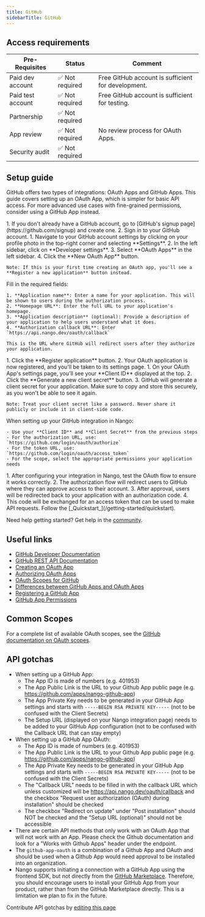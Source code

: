 ```yaml
---
title: GitHub
sidebarTitle: GitHub
---
```




<StatusWidget service="github" />

<Overview />
<PreBuiltTooling />
<PreBuiltUseCases />

## Access requirements
| Pre-Requisites | Status | Comment|
| - | - | - |
| Paid dev account | ✅ Not required | Free GitHub account is sufficient for development. |
| Paid test account | ✅ Not required | Free GitHub account is sufficient for testing. |
| Partnership | ✅ Not required | |
| App review | ✅ Not required | No review process for OAuth Apps. |
| Security audit | ✅ Not required | |


## Setup guide

GitHub offers two types of integrations: OAuth Apps and GitHub Apps. This guide covers setting up an OAuth App, which is simpler for basic API access. For more advanced use cases with fine-grained permissions, consider using a GitHub App instead.

<Steps>
  <Step title="Create a GitHub account">
    1. If you don't already have a GitHub account, go to [GitHub's signup page](https://github.com/signup) and create one.
    2. Sign in to your GitHub account.
  </Step>

  <Step title="Register a new OAuth application">
    1. Navigate to your GitHub account settings by clicking on your profile photo in the top-right corner and selecting **Settings**.
    2. In the left sidebar, click on **Developer settings**.
    3. Select **OAuth Apps** in the left sidebar.
    4. Click the **New OAuth App** button.

    Note: If this is your first time creating an OAuth app, you'll see a **Register a new application** button instead.
  </Step>

  <Step title="Configure your OAuth application">
    Fill in the required fields:

    1. **Application name**: Enter a name for your application. This will be shown to users during the authorization process.
    2. **Homepage URL**: Enter the full URL to your application's homepage.
    3. **Application description** (optional): Provide a description of your application to help users understand what it does.
    4. **Authorization callback URL**: Enter `https://api.nango.dev/oauth/callback`

    This is the URL where GitHub will redirect users after they authorize your application.
  </Step>

  <Step title="Register the application">
    1. Click the **Register application** button.
    2. Your OAuth application is now registered, and you'll be taken to its settings page.
  </Step>

  <Step title="Generate a client secret">
    1. On your OAuth App's settings page, you'll see your **Client ID** displayed at the top.
    2. Click the **Generate a new client secret** button.
    3. GitHub will generate a client secret for your application. Make sure to copy and store this securely, as you won't be able to see it again.

    Note: Treat your client secret like a password. Never share it publicly or include it in client-side code.
  </Step>

  <Step title="Configure your integration in Nango">
    When setting up your GitHub integration in Nango:

    - Use your **Client ID** and **Client Secret** from the previous steps
    - For the authorization URL, use: `https://github.com/login/oauth/authorize`
    - For the token URL, use: `https://github.com/login/oauth/access_token`
    - For the scope, select the appropriate permissions your application needs
  </Step>

  <Step title="Test the OAuth flow">
    1. After configuring your integration in Nango, test the OAuth flow to ensure it works correctly.
    2. The authorization flow will redirect users to GitHub where they can approve access to their account.
    3. After approval, users will be redirected back to your application with an authorization code.
    4. This code will be exchanged for an access token that can be used to make API requests.
  </Step>

  <Step title="Next">
    Follow the [_Quickstart_](/getting-started/quickstart).
  </Step>
</Steps>

<Tip>Need help getting started? Get help in the [community](https://nango.dev/slack).</Tip>


## Useful links

-   [GitHub Developer Documentation](https://docs.github.com/en/developers)
-   [GitHub REST API Documentation](https://docs.github.com/en/rest)
-   [Creating an OAuth App](https://docs.github.com/en/apps/oauth-apps/building-oauth-apps/creating-an-oauth-app)
-   [Authorizing OAuth Apps](https://docs.github.com/en/apps/oauth-apps/building-oauth-apps/authorizing-oauth-apps)
-   [OAuth Scopes for GitHub](https://docs.github.com/en/apps/oauth-apps/building-oauth-apps/scopes-for-oauth-apps)
-   [Differences between GitHub Apps and OAuth Apps](https://docs.github.com/en/apps/oauth-apps/building-oauth-apps/differences-between-github-apps-and-oauth-apps)
-   [Registering a GitHub App](https://docs.github.com/en/apps/creating-github-apps/registering-a-github-app/registering-a-github-app)
-   [GitHub App Permissions](https://docs.github.com/en/rest/overview/permissions-required-for-github-apps)

## Common Scopes

For a complete list of available OAuth scopes, see the [GitHub documentation on OAuth scopes](https://docs.github.com/en/apps/oauth-apps/building-oauth-apps/scopes-for-oauth-apps#available-scopes).

## API gotchas

-   When setting up a GitHub App:
    - The App ID is made of numbers (e.g. 401953)
    - The App Public Link is the URL to your Github App public page (e.g. https://github.com/apps/nango-github-app)
    - The App Private Key needs to be generated in your GitHub App settings and starts with `-----BEGIN RSA PRIVATE KEY-----` (not to be confused with the Client Secrets)
    - The Setup URL (displayed on your Nango integration page) needs to be added to your GitHub App configuration (not to be confused with the Callback URL that can stay empty)
-   When setting up a GitHub App OAuth:
    - The App ID is made of numbers (e.g. 401953)
    - The App Public Link is the URL to your Github App public page (e.g. https://github.com/apps/nango-github-app)
    - The App Private Key needs to be generated in your GitHub App settings and starts with `-----BEGIN RSA PRIVATE KEY-----` (not to be confused with the Client Secrets)
    - The "Callback URL" needs to be filled in with the callback URL which unless customized will be https://api.nango.dev/oauth/callback and the checkbox "Request user authorization (OAuth) during installation" should be checked
    - The checkbox "Redirect on update" under "Post installation" should NOT be checked and the "Setup URL (optional)" should not be accessible
-   There are certain API methods that only work with an OAuth App that will not work with an App. Please check the Github documentation and look for a "Works with Github Apps" header under the endpoint.
-   The `github-app-oauth` is a combination of a Github App and OAuth and should be used when a Github App would need approval to be installed into an organization.
-   Nango supports initiating a connection with a GitHub App using the frontend SDK, but not directly from the [GitHub Marketplace](https://github.com/marketplace). Therefore, you should encourage users to install your GitHub App from your product, rather than from the GitHub Marketplace directly. This is a limitation we plan to fix in the future.


<Note>Contribute API gotchas by [editing this page](https://github.com/nangohq/nango/tree/master/docs-v2/integrations/all/github.mdx)</Note>
